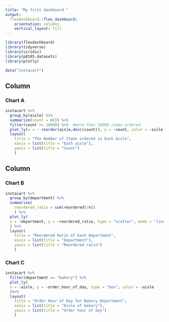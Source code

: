 ```yaml
---
title: "My first dashboard "
output: 
  flexdashboard::flex_dashboard:
    orientation: columns
    vertical_layout: fill
---
```


```r
library(flexdashboard)
library(tidyverse)
library(viridis)
library(p8105.datasets)
library(plotly)
```

```r
data("instacart")

```


Column {data-width=650}
-----------------------------------------------------------------------

### Chart A

```r
instacart %>%
  group_by(aisle) %>%
  summarize(count = n()) %>% 
  filter(count >= 10000) %>%  #more than 10000 items ordered
  plot_ly(x = ~ reorder(aisle,desc(count)), y = ~count, color = ~aisle ,type = "bar") %>% 
  layout(
    title = "The Number of Items ordered in Each Aisle",
    xaxis = list(title = "Each aisle"),
    yaxis = list(title = "Count")
    )

```

Column {data-width=350}
-----------------------------------------------------------------------

### Chart B

```r
instacart %>%
  group_by(department) %>%
  summarise(
    reordered_ratio = sum(reordered)/n()
    ) %>% 
  plot_ly(
  x = ~department, y = ~reordered_ratio, type = "scatter", mode = "lines"
  ) %>% 
  layout(
    title = "Reordered Ratio of Each Department",
    xaxis = list(title = "Department"),
    yaxis = list(title = "Reordered ratio")
    )

```

### Chart C

```r
instacart %>%
  filter(department == "bakery") %>% 
  plot_ly(
  x = ~aisle, y = ~order_hour_of_day, type = "box", color = ~aisle
  )%>% 
  layout(
    title = "Order Hour of Day for Bakery Department",
    xaxis = list(title = "Aisle of bakery"),
    yaxis = list(title = "Order hour of day")
    )

```


